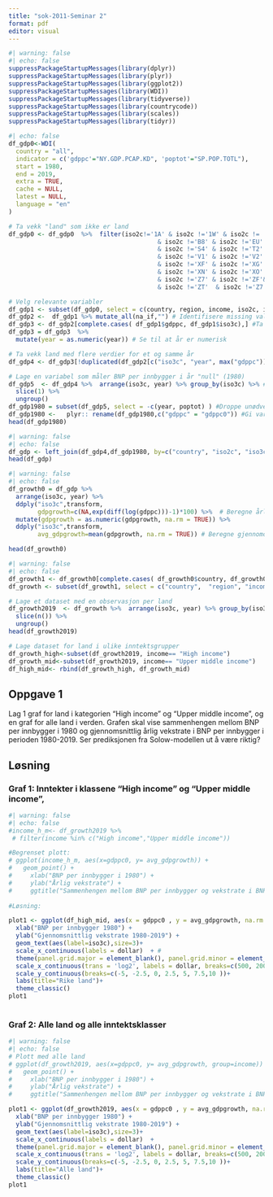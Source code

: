 ```yaml
---
title: "sok-2011-Seminar 2"
format: pdf
editor: visual
---
```


```r
#| warning: false 
#| echo: false
suppressPackageStartupMessages(library(dplyr))
suppressPackageStartupMessages(library(plyr))
suppressPackageStartupMessages(library(ggplot2))
suppressPackageStartupMessages(library(WDI))
suppressPackageStartupMessages(library(tidyverse))
suppressPackageStartupMessages(library(countrycode))
suppressPackageStartupMessages(library(scales))
suppressPackageStartupMessages(library(tidyr))
```

```r
#| echo: false
df_gdp0<-WDI(
  country = "all",
  indicator = c('gdppc'="NY.GDP.PCAP.KD", 'poptot'="SP.POP.TOTL"),  
  start = 1980,
  end = 2019,
  extra = TRUE,
  cache = NULL,
  latest = NULL,
  language = "en"
)

# Ta vekk "land" som ikke er land
df_gdp0 <- df_gdp0  %>%  filter(iso2c!='1A' & iso2c !='1W' & iso2c != '4E' & iso2c != '7E' & iso2c !='8S'
                                         & iso2c !='B8' & iso2c !='EU' & iso2c !='F1' & iso2c !='OE' & iso2c !='S1' & iso2c !='S2' & iso2c !="S3" 
                                         & iso2c !='S4' & iso2c !='T2' & iso2c !='T3' & iso2c !='T4' & iso2c !='T5' & iso2c !='T6' & iso2c !='T7' 
                                         & iso2c !='V1' & iso2c !='V2' & iso2c !='V3' & iso2c !='V4' & iso2c !='XC' & iso2c !='XD' & iso2c !='XE' 
                                         & iso2c !='XF' & iso2c !='XG' & iso2c !='XH' & iso2c !='XI' & iso2c !='XJ' & iso2c !='XL' & iso2c !='XM' 
                                         & iso2c !='XN' & iso2c !='XO' & iso2c !='XP' & iso2c !='XQ' & iso2c !='XT' & iso2c !='XU' & iso2c !='Z4' 
                                         & iso2c !='Z7' & iso2c !='ZF'& iso2c !='ZG'  & iso2c !='ZH' & iso2c !='ZI'  & iso2c !='ZJ'  & iso2c !='ZQ'  
                                         & iso2c !='ZT'  & iso2c !='Z7')  %>% arrange(iso3c, year) 

# Velg relevante variabler
df_gdp1 <- subset(df_gdp0, select = c(country, region, income, iso2c, iso3c, year, gdppc, poptot) ) %>%  arrange(iso3c, year)
df_gdp2 <-  df_gdp1 %>% mutate_all(na_if,"") # Identifisere missing values
df_gdp3 <- df_gdp2[complete.cases( df_gdp1$gdppc, df_gdp1$iso3c),] #Ta vekk rader med missing values
df_gdp3 = df_gdp3  %>%  
  mutate(year = as.numeric(year)) # Se til at år er numerisk

# Ta vekk land med flere verdier for et og samme år
df_gdp4 <- df_gdp3[!duplicated(df_gdp2[c("iso3c", "year", max("gdppc"))]), ]  %>%  arrange(iso3c, year) 

# Lage en variabel som måler BNP per innbygger i år "null" (1980)
df_gdp5  <- df_gdp4 %>%  arrange(iso3c, year) %>% group_by(iso3c) %>% #keep the first observation for gdp pc (Y0)
  slice(1) %>%
  ungroup()
df_gdp1980 = subset(df_gdp5, select = -c(year, poptot) ) #Droppe unødvendige variabler
df_gdp1980 <-   plyr:: rename(df_gdp1980,c("gdppc" = "gdppc0")) #Gi variabeln et nytt navns lik at vi kan identifisere det i det store datasetet 
head(df_gdp1980)
```

```r
#| warning: false 
#| echo: false
df_gdp <- left_join(df_gdp4,df_gdp1980, by=c("country", "iso2c", "iso3c", "region", "income"))
head(df_gdp)
```

```r
#| warning: false 
#| echo: false
df_growth0 = df_gdp %>%  
  arrange(iso3c, year) %>%
  ddply("iso3c",transform,
        gdpgrowth=c(NA,exp(diff(log(gdppc)))-1)*100) %>%  # Beregne årlig vekstrate
  mutate(gdpgrowth = as.numeric(gdpgrowth, na.rm = TRUE)) %>% 
  ddply("iso3c",transform,
        avg_gdpgrowth=mean(gdpgrowth, na.rm = TRUE)) # Beregne gjennomosnittlig vekstrate i perioden 1980-2019

head(df_growth0)
```

```r
#| warning: false 
#| echo: false
df_growth1 <- df_growth0[complete.cases( df_growth0$country, df_growth0$income, df_growth0$iso3c, df_growth0$avg_gdpgrowth),] #TA vekk land med missing observations
df_growth <- subset(df_growth1, select = c("country",  "region", "income", "iso3c", "iso2c","year", "poptot", "gdppc", "gdppc0", "avg_gdpgrowth"))

# Lage et dataset med en observasjon per land 
df_growth2019  <- df_growth %>%  arrange(iso3c, year) %>% group_by(iso3c) %>% #Behold den siste observasjonen (2019) for hvert land
  slice(n()) %>%
  ungroup()
head(df_growth2019)

# Lage dataset for land i ulike inntektsgrupper
df_growth_high<-subset(df_growth2019, income== "High income")
df_growth_mid<-subset(df_growth2019, income== "Upper middle income")
df_high_mid<- rbind(df_growth_high, df_growth_mid)
```

## **Oppgave 1**

Lag 1 graf for land i kategorien "High income" og "Upper middle income", og en graf for alle land i verden. Grafen skal vise sammenhengen mellom BNP per innbygger i 1980 og gjennomsnittlig årlig vekstrate i BNP per innbygger i perioden 1980-2019. Ser prediksjonen fra Solow-modellen ut å være riktig?

## **Løsning**

### **Graf 1: Inntekter i klassene "High income" og "Upper middle income",**

```r
#| warning: false 
#| echo: false
#income_h_m<- df_growth2019 %>% 
 # filter(income %in% c("High income","Upper middle income")) 

#Begrenset plott:  
# ggplot(income_h_m, aes(x=gdppc0, y= avg_gdpgrowth)) +
#   geom_point() +
#     xlab("BNP per innbygger i 1980") +
#     ylab("Årlig vekstrate") +
#     ggtitle("Sammenhengen mellom BNP per innbygger og vekstrate i BNP")
  
#Løsning:

plot1 <- ggplot(df_high_mid, aes(x = gdppc0 , y = avg_gdpgrowth, na.rm = TRUE)) +
  xlab("BNP per innbygger 1980") + 
  ylab("Gjennomsnittlig vekstrate 1980-2019") + 
  geom_text(aes(label=iso3c),size=3)+
  scale_x_continuous(labels = dollar)  + #
  theme(panel.grid.major = element_blank(), panel.grid.minor = element_blank(), panel.background = element_rect(fill = 'white'))+
  scale_x_continuous(trans = 'log2', labels = dollar, breaks=c(500, 2000, 8000, 32000, 120000)) +
  scale_y_continuous(breaks=c(-5, -2.5, 0, 2.5, 5, 7.5,10 ))+
  labs(title="Rike land")+
  theme_classic()
plot1
  
```

### **Graf 2: Alle land og alle inntektsklasser**

```r
#| warning: false 
#| echo: false
# Plott med alle land
# ggplot(df_growth2019, aes(x=gdppc0, y= avg_gdpgrowth, group=income)) +
#   geom_point() +
#     xlab("BNP per innbygger i 1980") +
#     ylab("Årlig vekstrate") +
#     ggtitle("Sammenhengen mellom BNP per innbygger og vekstrate i BNP")

plot1 <- ggplot(df_growth2019, aes(x = gdppc0 , y = avg_gdpgrowth, na.rm = TRUE)) +
  xlab("BNP per innbygger 1980") + 
  ylab("Gjennomsnittlig vekstrate 1980-2019") + 
  geom_text(aes(label=iso3c),size=3)+
  scale_x_continuous(labels = dollar)  + 
  theme(panel.grid.major = element_blank(), panel.grid.minor = element_blank(), panel.background = element_rect(fill = 'white'))+
  scale_x_continuous(trans = 'log2', labels = dollar, breaks=c(500, 2000, 8000, 32000, 120000)) +
  scale_y_continuous(breaks=c(-5, -2.5, 0, 2.5, 5, 7.5,10 ))+
  labs(title="Alle land")+
  theme_classic()
plot1

```

